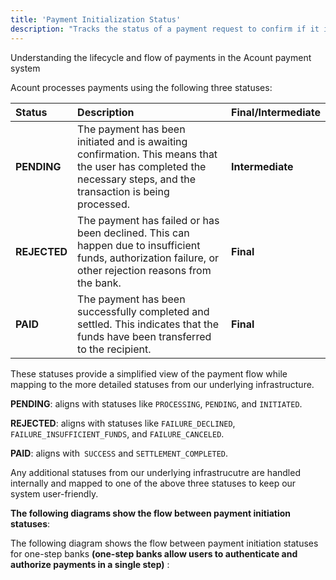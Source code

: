 ```yaml
---
title: 'Payment Initialization Status'
description: "Tracks the status of a payment request to confirm if it is ready for processing."
---
```


Understanding the lifecycle and flow of payments in the Acount payment system

Acount processes payments using the following three statuses:

| Status       | Description                                                                                                                                                      | Final/Intermediate |
| :----------- | :--------------------------------------------------------------------------------------------------------------------------------------------------------------- | :----------------- |
| **PENDING**  | The payment has been initiated and is awaiting confirmation. This means that the user has completed the necessary steps, and the transaction is being processed. | **Intermediate**   |
| **REJECTED** | The payment has failed or has been declined. This can happen due to insufficient funds, authorization failure, or other rejection reasons from the bank.         | **Final**          |
| **PAID**     | The payment has been successfully completed and settled. This indicates that the funds have been transferred to the recipient.                                   | **Final**          |

These statuses provide a simplified view of the payment flow while mapping to the more detailed statuses from our underlying infrastructure.

**PENDING**: aligns with statuses like `PROCESSING`, `PENDING`, and `INITIATED`.

**REJECTED**: aligns with statuses like `FAILURE_DECLINED`, `FAILURE_INSUFFICIENT_FUNDS`, and `FAILURE_CANCELED`.

**PAID**: aligns with` SUCCESS` and `SETTLEMENT_COMPLETED`.

Any additional statuses from our underlying infrastrucutre are handled internally and mapped to one of the above three statuses to keep our system user-friendly.

**The following diagrams show the flow between payment initiation statuses**:

The following diagram shows the flow between payment initiation statuses for one-step banks **(one-step banks allow users to authenticate and authorize payments in a single step)** :


